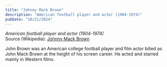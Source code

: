 ```yaml
---
title: "Johnny Mack Brown"
description: "American football player and actor (1904-1974)"
pubDate: "10/21/2024"
---
```


*American football player and actor (1904-1974)*  
Source (Wikipedia): [Johnny Mack Brown][1]

John Brown was an American college football player and film actor billed as John Mack Brown at the height of his screen career. He acted and starred mainly in Western films.

[1]: https://en.wikipedia.org/wiki/Johnny_Mack_Brown

